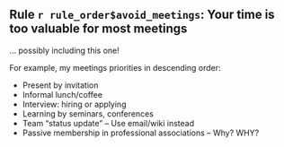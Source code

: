 ## Rule `r rule_order$avoid_meetings`: Your time is too valuable for most meetings

... possibly including this one!

For example, my meetings priorities in descending order:

- Present by invitation
- Informal lunch/coffee
- Interview: hiring or applying
- Learning by seminars, conferences
- Team "status update" -- Use email/wiki instead
- Passive membership in professional associations -- Why? WHY?
